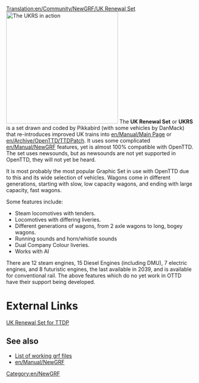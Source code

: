 [[Translation:en/Community/NewGRF/UK Renewal Set]]
[[File:en/Manual/Newgrfexampless.png|thumb|300px|right|The UKRS in action]]
The '''UK Renewal Set''' or '''UKRS''' is a set drawn and coded by Pikkabird (with some vehicles by DanMack) that re-introduces improved UK trains into [[en/Manual/Main Page]] or [[en/Archive/OpenTTD/TTDPatch]]. It uses some complicated [[en/Manual/NewGRF]] features, yet is almost 100% compatible with OpenTTD. The set uses newsounds, but as newsounds are not yet supported in OpenTTD, they will not yet be heard.

It is most probably the most popular Graphic Set in use with OpenTTD due to this and its wide selection of vehicles. Wagons come in different generations, starting with slow, low capacity wagons, and ending with large capacity, fast wagons.

Some features include:
*Steam locomotives with tenders.
*Locomotives with differing liveries.
*Different generations of wagons, from 2 axle wagons to long, bogey wagons.
*Running sounds and horn/whistle sounds
*Dual Company Colour liveries.
*Works with AI

There are 12 steam engines, 15 Diesel Engines (including DMU), 7 electric engines, and 8 futuristic engines, the last available in 2039, and is available for conventional rail. The above features which do no yet work in OTTD have their support being developed.

= External Links =
[http://www.pikkarail.com/ttdp/ukrs/ UK Renewal Set for TTDP]
== See also ==
*[[en/Community/NewGRF/Main Page|List of working grf files]]
*[[en/Manual/NewGRF]]

[[Category:en/NewGRF]]